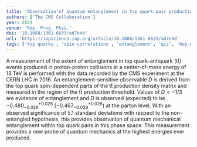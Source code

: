 ```yaml
---
title: 'Observation of quantum entanglement in top quark pair production in proton-proton collisions at sqrt(s) = 13 TeV'
authors: ['The CMS Collaboration']
year: 2024
venue: 'Rep. Prog. Phys.'
doi: '10.1088/1361-6633/ad7e4d'
url: 'https://iopscience.iop.org/article/10.1088/1361-6633/ad7e4d'
tags: ['top quarks', 'spin correlations', 'entanglement', 'qis', 'hep-ex', 'CMS']
---
```


A measurement of the extent of entanglement in top quark-antiquark ($\mathrm{t \bar{t}}$) events produced in proton-proton collisions at a center-of-mass energy of 13 TeV is performed with the data recorded by the CMS experiment at the CERN LHC in 2016. An entanglement-sensitive observable $D$ is derived from the top quark spin-dependent parts of the $\mathrm{t \bar{t}}$ production density matrix and measured in the region of the $\mathrm{t \bar{t}}$ production threshold. Values of $D < -1/3$ are evidence of entanglement and $D$ is observed (expected) to be $-0.480^{+0.026}_{-0.029}$ ($-0.467^{+0.026}_{-0.029}$) at the parton level. With an observed significance of 5.1 standard deviations with respect to the non-entangled hypothesis, this provides observation of quantum mechanical entanglement within top quark pairs in this phase space. This measurement provides a new probe of quantum mechanics at the highest energies ever produced.
